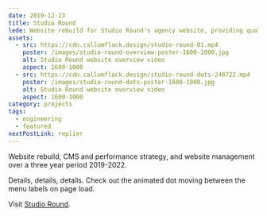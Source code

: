 ```yaml
---
date: 2019-12-23
title: Studio Round
lede: Website rebuild for Studio Round's agency website, providing qualitative guidance and website management over a three year period 2019-2022.
assets:
  - src: https://cdn.callumflack.design/studio-round-01.mp4
    poster: /images/studio-round-overview-poster-1600-1000.jpg
    alt: Studio Round website overview video
    aspect: 1600-1000
  - src: https://cdn.callumflack.design/studio-round-dots-240722.mp4
    poster: /images/studio-round-dots-poster-1600-1000.jpg
    alt: Studio Round website overview video
    aspect: 1600-1000
category: projects
tags:
  - engineering
  - featured
nextPostLink: replier
---
```


Website rebuild, CMS and performance strategy, and website management over a three year period 2019-2022.

<MediaDialogVideo
  aspect="1600-1000"
  src="https://cdn.callumflack.design/studio-round-01.mp4"
  poster="/images/studio-round-overview-poster-1600-1000.jpg"
/>

Details, details, details. Check out the animated dot moving between the menu labels on page load.

<MediaDialogVideo
  aspect="1600-1000"
  src="https://cdn.callumflack.design/studio-round-dots-240722.mp4"
  poster="/images/studio-round-dots-poster-1600-1000.jpg"
/>

Visit [Studio Round](https://www.round.com.au/).
